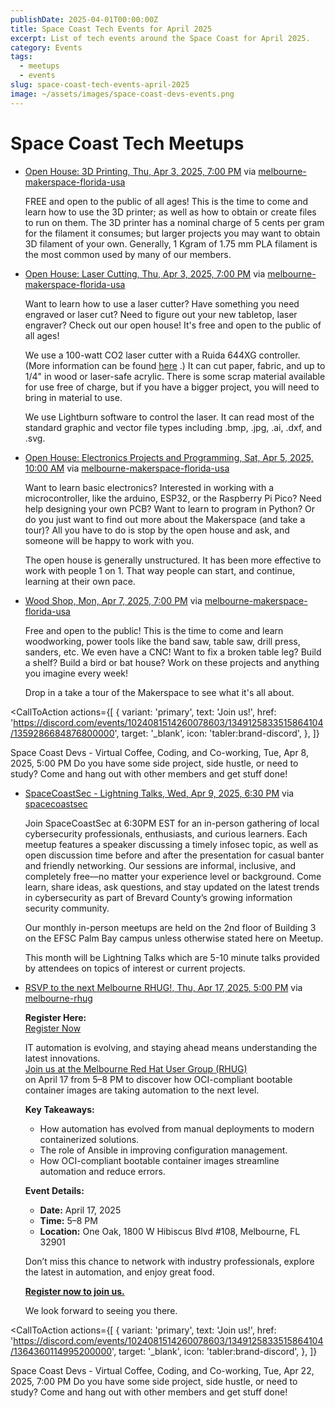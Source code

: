 ```yaml
---
publishDate: 2025-04-01T00:00:00Z
title: Space Coast Tech Events for April 2025
excerpt: List of tech events around the Space Coast for April 2025.
category: Events
tags:
  - meetups
  - events
slug: space-coast-tech-events-april-2025
image: ~/assets/images/space-coast-devs-events.png
---
```



# Space Coast Tech Meetups

- [Open House: 3D Printing, Thu, Apr 3, 2025, 7:00 PM](https://www.meetup.com/melbourne-makerspace-florida-usa/events/306728804/?eventOrigin=group_upcoming_events) via [melbourne-makerspace-florida-usa](https://www.meetup.com/melbourne-makerspace-florida-usa/?eventOrigin=event_home_page)

  FREE and open to the public of all ages! This is the time to come and learn how to use the 3D printer; as well as how to obtain or create files to run on them. The 3D printer has a nominal charge of 5 cents per gram for the filament it consumes; but larger projects you may want to obtain 3D filament of your own. Generally, 1 Kgram of 1.75 mm PLA filament is the most common used by many of our members.

- [Open House: Laser Cutting, Thu, Apr 3, 2025, 7:00 PM](https://www.meetup.com/melbourne-makerspace-florida-usa/events/306729588/?eventOrigin=group_upcoming_events) via [melbourne-makerspace-florida-usa](https://www.meetup.com/melbourne-makerspace-florida-usa/?eventOrigin=event_home_page)

  Want to learn how to use a laser cutter? Have something you need engraved or laser cut? Need to figure out your new tabletop, laser engraver? Check out our open house! It's free and open to the public of all ages!

  We use a 100-watt CO2 laser cutter with a Ruida 644XG controller. (More information can be found
  [here](https://wiki.melbournemakerspace.org/Laser%20Cutter)
  .) It can cut paper, fabric, and up to 1/4" in wood or laser-safe acrylic. There is some scrap material available for use free of charge, but if you have a bigger project, you will need to bring in material to use.

  We use Lightburn software to control the laser. It can read most of the standard graphic and vector file types including .bmp, .jpg, .ai, .dxf, and .svg.

- [Open House: Electronics Projects and Programming, Sat, Apr 5, 2025, 10:00 AM](https://www.meetup.com/melbourne-makerspace-florida-usa/events/306752639/?eventOrigin=group_upcoming_events) via [melbourne-makerspace-florida-usa](https://www.meetup.com/melbourne-makerspace-florida-usa/?eventOrigin=event_home_page)

  Want to learn basic electronics? Interested in working with a microcontroller, like the arduino, ESP32, or the Raspberry Pi Pico? Need help designing your own PCB? Want to learn to program in Python? Or do you just want to find out more about the Makerspace (and take a tour)? All you have to do is stop by the open house and ask, and someone will be happy to work with you.

  The open house is generally unstructured. It has been more effective to work with people 1 on 1. That way people can start, and continue, learning at their own pace.

- [Wood Shop, Mon, Apr 7, 2025, 7:00 PM](https://www.meetup.com/melbourne-makerspace-florida-usa/events/306798098/?eventOrigin=group_upcoming_events) via [melbourne-makerspace-florida-usa](https://www.meetup.com/melbourne-makerspace-florida-usa/?eventOrigin=event_home_page)

  Free and open to the public! This is the time to come and learn woodworking, power tools like the band saw, table saw, drill press, sanders, etc. We even have a CNC! Want to fix a broken table leg? Build a shelf? Build a bird or bat house? Work on these projects and anything you imagine every week!

  Drop in a take a tour of the Makerspace to see what it's all about.

<CallToAction
  actions={[
    {
      variant: 'primary',
      text: 'Join us!',
      href: 'https://discord.com/events/1024081514260078603/1349125833515864104/1359286684876800000',
      target: '_blank',
      icon: 'tabler:brand-discord',
    },
  ]}
>
  <Fragment slot="title">Space Coast Devs - Virtual Coffee, Coding, and Co-working, Tue, Apr 8, 2025, 5:00 PM</Fragment>
  <Fragment slot="subtitle">
    Do you have some side project, side hustle, or need to study? Come and hang out with other members and get stuff
    done!
  </Fragment>
</CallToAction>

- [SpaceCoastSec - Lightning Talks, Wed, Apr 9, 2025, 6:30 PM](https://www.meetup.com/spacecoastsec/events/305158694) via [spacecoastsec](https://www.meetup.com/spacecoastsec/?eventOrigin=event_home_page)

  Join SpaceCoastSec at 6:30PM EST for an in-person gathering of local cybersecurity professionals, enthusiasts, and curious learners. Each meetup features a speaker discussing a timely infosec topic, as well as open discussion time before and after the presentation for casual banter and friendly networking. Our sessions are informal, inclusive, and completely free—no matter your experience level or background. Come learn, share ideas, ask questions, and stay updated on the latest trends in cybersecurity as part of Brevard County’s growing information security community.

  Our monthly in-person meetups are held on the 2nd floor of Building 3 on the EFSC Palm Bay campus unless otherwise stated here on Meetup.

  This month will be Lightning Talks which are 5-10 minute talks provided by attendees on topics of interest or current projects.

- [RSVP to the next Melbourne RHUG!, Thu, Apr 17, 2025, 5:00 PM](https://www.meetup.com/melbourne-rhug/events/306806909/?eventOrigin=group_upcoming_events) via [melbourne-rhug](https://www.meetup.com/melbourne-rhug/?eventOrigin=event_home_page)

  **Register Here:**  
  [Register Now](https://events.redhat.com/profile/form/index.cfm?PKformID=0x1384550abcd&sc_cid=RHCTN1250000442125)

  IT automation is evolving, and staying ahead means understanding the latest innovations.  
  [Join us at the Melbourne Red Hat User Group (RHUG)](https://events.redhat.com/profile/form/index.cfm?PKformID=0x1384550abcd&sc_cid=RHCTN1250000442125)  
  on April 17 from 5–8 PM to discover how OCI-compliant bootable container images are taking automation to the next level.

  **Key Takeaways:**

  - How automation has evolved from manual deployments to modern containerized solutions.
  - The role of Ansible in improving configuration management.
  - How OCI-compliant bootable container images streamline automation and reduce errors.

  **Event Details:**

  - **Date:** April 17, 2025
  - **Time:** 5–8 PM
  - **Location:** One Oak, 1800 W Hibiscus Blvd #108, Melbourne, FL 32901

  Don’t miss this chance to network with industry professionals, explore the latest in automation, and enjoy great food.

  **[Register now to join us.](https://events.redhat.com/profile/form/index.cfm?PKformID=0x1384550abcd&sc_cid=RHCTN1250000442125)**

  We look forward to seeing you there.

<CallToAction
  actions={[
    {
      variant: 'primary',
      text: 'Join us!',
      href: 'https://discord.com/events/1024081514260078603/1349125833515864104/1364360114995200000',
      target: '_blank',
      icon: 'tabler:brand-discord',
    },
  ]}
>
  <Fragment slot="title">
    Space Coast Devs - Virtual Coffee, Coding, and Co-working, Tue, Apr 22, 2025, 7:00 PM
  </Fragment>
  <Fragment slot="subtitle">
    Do you have some side project, side hustle, or need to study? Come and hang out with other members and get stuff
    done!
  </Fragment>
</CallToAction>
